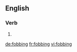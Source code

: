 
==English==

===Verb===
{{head|en}}

# {{present participle of|fob}}

[[de:fobbing]]
[[fr:fobbing]]
[[vi:fobbing]]